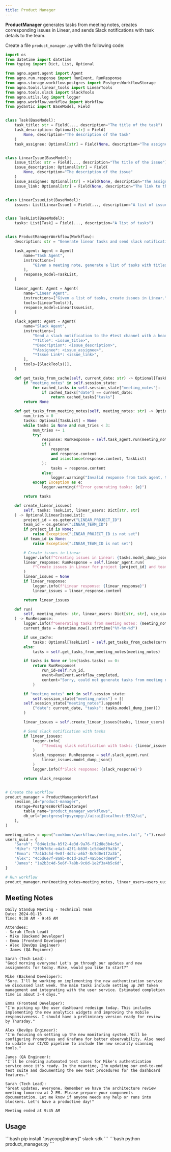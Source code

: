 ```yaml
---
title: Product Manager
---
```

**ProductManager** generates tasks from meeting notes, creates corresponding issues in Linear, and sends Slack notifications with task details to the team.

Create a file `product_manager.py` with the following code:

```python product_manager.py
import os
from datetime import datetime
from typing import Dict, List, Optional

from agno.agent.agent import Agent
from agno.run.response import RunEvent, RunResponse
from agno.storage.workflow.postgres import PostgresWorkflowStorage
from agno.tools.linear_tools import LinearTools
from agno.tools.slack import SlackTools
from agno.utils.log import logger
from agno.workflow.workflow import Workflow
from pydantic import BaseModel, Field


class Task(BaseModel):
    task_title: str = Field(..., description="The title of the task")
    task_description: Optional[str] = Field(
        None, description="The description of the task"
    )
    task_assignee: Optional[str] = Field(None, description="The assignee of the task")


class LinearIssue(BaseModel):
    issue_title: str = Field(..., description="The title of the issue")
    issue_description: Optional[str] = Field(
        None, description="The description of the issue"
    )
    issue_assignee: Optional[str] = Field(None, description="The assignee of the issue")
    issue_link: Optional[str] = Field(None, description="The link to the issue")


class LinearIssueList(BaseModel):
    issues: List[LinearIssue] = Field(..., description="A list of issues")


class TaskList(BaseModel):
    tasks: List[Task] = Field(..., description="A list of tasks")


class ProductManagerWorkflow(Workflow):
    description: str = "Generate linear tasks and send slack notifications to the team from meeting notes."

    task_agent: Agent = Agent(
        name="Task Agent",
        instructions=[
            "Given a meeting note, generate a list of tasks with titles, descriptions and assignees."
        ],
        response_model=TaskList,
    )

    linear_agent: Agent = Agent(
        name="Linear Agent",
        instructions=["Given a list of tasks, create issues in Linear."],
        tools=[LinearTools()],
        response_model=LinearIssueList,
    )

    slack_agent: Agent = Agent(
        name="Slack Agent",
        instructions=[
            "Send a slack notification to the #test channel with a heading (bold text) including the current date and tasks in the following format: ",
            "*Title*: <issue_title>",
            "*Description*: <issue_description>",
            "*Assignee*: <issue_assignee>",
            "*Issue Link*: <issue_link>",
        ],
        tools=[SlackTools()],
    )

    def get_tasks_from_cache(self, current_date: str) -> Optional[TaskList]:
        if "meeting_notes" in self.session_state:
            for cached_tasks in self.session_state["meeting_notes"]:
                if cached_tasks["date"] == current_date:
                    return cached_tasks["tasks"]
        return None

    def get_tasks_from_meeting_notes(self, meeting_notes: str) -> Optional[TaskList]:
        num_tries = 0
        tasks: Optional[TaskList] = None
        while tasks is None and num_tries < 3:
            num_tries += 1
            try:
                response: RunResponse = self.task_agent.run(meeting_notes)
                if (
                    response
                    and response.content
                    and isinstance(response.content, TaskList)
                ):
                    tasks = response.content
                else:
                    logger.warning("Invalid response from task agent, trying again...")
            except Exception as e:
                logger.warning(f"Error generating tasks: {e}")

        return tasks

    def create_linear_issues(
        self, tasks: TaskList, linear_users: Dict[str, str]
    ) -> Optional[LinearIssueList]:
        project_id = os.getenv("LINEAR_PROJECT_ID")
        team_id = os.getenv("LINEAR_TEAM_ID")
        if project_id is None:
            raise Exception("LINEAR_PROJECT_ID is not set")
        if team_id is None:
            raise Exception("LINEAR_TEAM_ID is not set")

        # Create issues in Linear
        logger.info(f"Creating issues in Linear: {tasks.model_dump_json()}")
        linear_response: RunResponse = self.linear_agent.run(
            f"Create issues in Linear for project {project_id} and team {team_id}: {tasks.model_dump_json()} and here is the dictionary of users and their uuid: {linear_users}. If you fail to create an issue, try again."
        )
        linear_issues = None
        if linear_response:
            logger.info(f"Linear response: {linear_response}")
            linear_issues = linear_response.content

        return linear_issues

    def run(
        self, meeting_notes: str, linear_users: Dict[str, str], use_cache: bool = False
    ) -> RunResponse:
        logger.info(f"Generating tasks from meeting notes: {meeting_notes}")
        current_date = datetime.now().strftime("%Y-%m-%d")

        if use_cache:
            tasks: Optional[TaskList] = self.get_tasks_from_cache(current_date)
        else:
            tasks = self.get_tasks_from_meeting_notes(meeting_notes)

        if tasks is None or len(tasks.tasks) == 0:
            return RunResponse(
                run_id=self.run_id,
                event=RunEvent.workflow_completed,
                content="Sorry, could not generate tasks from meeting notes.",
            )

        if "meeting_notes" not in self.session_state:
            self.session_state["meeting_notes"] = []
        self.session_state["meeting_notes"].append(
            {"date": current_date, "tasks": tasks.model_dump_json()}
        )

        linear_issues = self.create_linear_issues(tasks, linear_users)

        # Send slack notification with tasks
        if linear_issues:
            logger.info(
                f"Sending slack notification with tasks: {linear_issues.model_dump_json()}"
            )
            slack_response: RunResponse = self.slack_agent.run(
                linear_issues.model_dump_json()
            )
            logger.info(f"Slack response: {slack_response}")

        return slack_response


# Create the workflow
product_manager = ProductManagerWorkflow(
    session_id="product-manager",
    storage=PostgresWorkflowStorage(
        table_name="product_manager_workflows",
        db_url="postgresql+psycopg://ai:ai@localhost:5532/ai",
    ),
)

meeting_notes = open("cookbook/workflows/meeting_notes.txt", "r").read()
users_uuid = {
    "Sarah": "8d4e1c9a-b5f2-4e3d-9a76-f12d8e3b4c5a",
    "Mike": "2f9b7d6c-e4a3-42f1-b890-1c5d4e8f9a3b",
    "Emma": "7a1b3c5d-9e8f-4d2c-a6b7-8c9d0e1f2a3b",
    "Alex": "4c5d6e7f-8a9b-0c1d-2e3f-4a5b6c7d8e9f",
    "James": "1a2b3c4d-5e6f-7a8b-9c0d-1e2f3a4b5c6d",
}

# Run workflow
product_manager.run(meeting_notes=meeting_notes, linear_users=users_uuid)
```

## Meeting Notes

```text meeting_notes.txt
Daily Standup Meeting - Technical Team
Date: 2024-01-15
Time: 9:30 AM - 9:45 AM

Attendees:
- Sarah (Tech Lead)
- Mike (Backend Developer)
- Emma (Frontend Developer)
- Alex (DevOps Engineer)
- James (QA Engineer)

Sarah (Tech Lead):
"Good morning everyone! Let's go through our updates and new assignments for today. Mike, would you like to start?"

Mike (Backend Developer):
"Sure. I'll be working on implementing the new authentication service we discussed last week. The main tasks include setting up JWT token management and integrating with the user service. Estimated completion time is about 3-4 days."

Emma (Frontend Developer):
"I'm picking up the user dashboard redesign today. This includes implementing the new analytics widgets and improving the mobile responsiveness. I should have a preliminary version ready for review by Thursday."

Alex (DevOps Engineer):
"I'm focusing on setting up the new monitoring system. Will be configuring Prometheus and Grafana for better observability. Also need to update our CI/CD pipeline to include the new security scanning tools."

James (QA Engineer):
"I'll be creating automated test cases for Mike's authentication service once it's ready. In the meantime, I'm updating our end-to-end test suite and documenting the new test procedures for the dashboard features."

Sarah (Tech Lead):
"Great updates, everyone. Remember we have the architecture review meeting tomorrow at 2 PM. Please prepare your components documentation. Let me know if anyone needs any help or runs into blockers. Let's have a productive day!"

Meeting ended at 9:45 AM

```

## Usage

<Steps>
  <Snippet file="create-venv-step.mdx" />

  <Step title="Install libraries">
    ```bash
    pip install "psycopg[binary]" slack-sdk
    ```
  </Step>

  <Step title="Run the agent">
    ```bash
    python product_manager.py
    ```
  </Step>

</Steps>